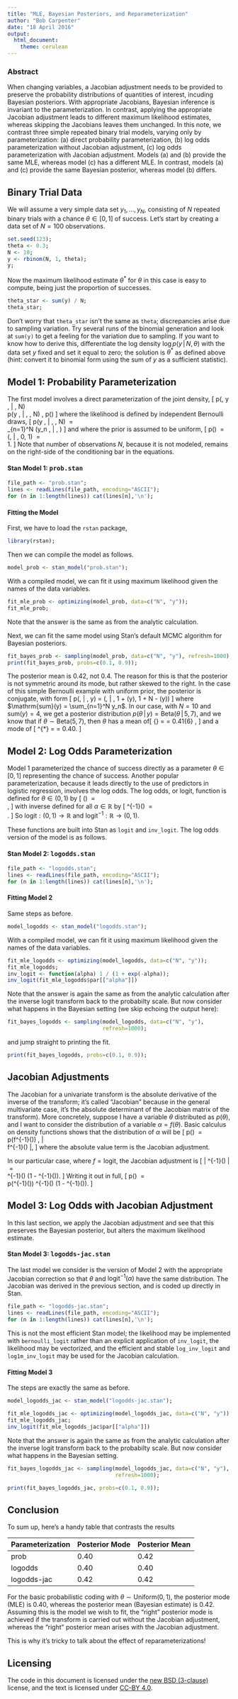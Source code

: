 ```yaml
---
title: "MLE, Bayesian Posteriors, and Reparameterization"
author: "Bob Carpenter"
date: "18 April 2016"
output: 
  html_document: 
    theme: cerulean
---
```


### Abstract

When changing variables, a Jacobian adjustment needs to be provided to
preserve the probability distributions of quantities of interest,
incuding Bayesian posteriors.  With appropriate Jacobians, Bayesian
inference is invariant to the parameterization.  In contrast, applying
the appropriate Jacobian adjustment leads to different maximum
likelihood estimates, whereas skipping the Jacobians leaves them
unchanged.  In this note, we contrast three simple repeated binary
trial models, varying only by parameterization: (a) direct probability
parameterization, (b) log odds parameterization without Jacobian
adjustment, (c) log odds parameterization with Jacobian adjustment.
Models (a) and (b) provide the same MLE, whereas model (c) has a
different MLE.  In contrast, models (a) and (c) provide the same
Bayesian posterior, whereas model (b) differs.


## Binary Trial Data

We will assume a very simple data set $y_1,\ldots,y_N$, consisting of $N$ repeated binary trials with a chance $\theta \in [0, 1]$ of success.  Let's start by creating a data set of $N = 100$ observations.

```r
set.seed(123);
theta <- 0.3;
N <- 10;
y <- rbinom(N, 1, theta);
y;
```

Now the maximum likelihood estimate $\theta^*$ for $\theta$ in this
case is easy to compute, being just the proportion of successes.

```r
theta_star <- sum(y) / N;
theta_star;
```

Don't worry that `theta_star` isn't the same as `theta`; discrepancies
arise due to sampling variation.  Try several runs of the binomial
generation and look at `sum(y)` to get a feeling for the variation due
to sampling.  If you want to know how to derive this, differentiate
the log density $\log p(y \, | \, N, \theta)$ with the data set $y$ fixed
and set it equal to zero; the solution is $\theta^*$ as defined above
(hint: convert it to binomial form using the sum of $y$ as a
sufficient statistic).

## Model 1: Probability Parameterization

The first model involves a direct parameterization of the joint
density,
\[
p(\theta, y \, | \, N) 
\ \propto \
p(y \, | \, \theta, N) \, p(\theta)
\]
where the likelihood is defined by independent Bernoulli draws,
\[
p(y \, | \, \theta, N)
\ = \
\prod_{n=1}^N
\mathsf{Bernoulli}(y_n \, | \, \theta)
\]
and where the prior is assumed to be uniform, 
\[
p(\theta) 
\ = \
\mathsf{Uniform}(\theta \, | \, 0, 1) 
\ = \
1.
\]
Note that number of observations $N$, because it is not modeled,
remains on the right-side of the conditioning bar in the equations.

#### Stan Model 1: <tt>prob.stan</tt>

```r
file_path <- "prob.stan";
lines <- readLines(file_path, encoding="ASCII");
for (n in 1:length(lines)) cat(lines[n],'\n');
```

#### Fitting the Model

First, we have to load the <code>rstan</code> package,

```r
library(rstan);
```

Then we can compile the model as follows.

```r
model_prob <- stan_model("prob.stan");
```

With a compiled model, we can fit it using maximum likelihood given
the names of the data variables.

```r
fit_mle_prob <- optimizing(model_prob, data=c("N", "y"));
fit_mle_prob;
```

Note that the answer is the same as from the analytic calculation.

Next, we can fit the same model using Stan's default MCMC algorithm for
Bayesian posteriors. 

```r
fit_bayes_prob <- sampling(model_prob, data=c("N", "y"), refresh=1000);
print(fit_bayes_prob, probs=c(0.1, 0.9));
```

The posterior mean is 0.42, not 0.4.  The reason for this is that the
posterior is not symmetric around its mode, but rather skewed to the
right.  In the case of this simple Bernoulli example with uniform
prior, the posterior is conjugate, with form
\[
p(\theta \, | \, y) = \mathsf{Beta}(\theta \, | \, 1 + \mathrm{sum}(y), 1 + N -
\mathrm{sum}(y))
\]
where $\mathrm{sum}(y) = \sum_{n=1}^N y_n$.  In our case, with $N =
10$ and $\mathrm{sum}(y) = 4$, we get a posterior distribution
$p(\theta \, | \, y) = \mathsf{Beta}(\theta \, | \, 5, 7)$, and we
know that if $\theta \sim \mathsf{Beta}(5, 7)$, then $\theta$ has a
mean of\[
\bar{\theta} = \frac{5}{5 + 7} = 0.41\bar{6} \approx 0.42,
\]
and a mode of
\[
\theta^{*} = \frac{5 - 1}{5 + 7 - 2} = 0.40.
\]

## Model 2: Log Odds Parameterization

Model 1 parameterized the chance of success directly as a parameter
$\theta \in [0, 1]$ representing the chance of success.  Another
popular parameterization, because it leads directly to the use of
predictors in logistic regression, involves the log odds.  The
log odds, or logit, function is defined for $\theta \in (0, 1)$ by
\[
 \mathrm{logit}(\theta) 
\ = \
\log \frac{\theta}{1 - \theta},
\]
with inverse defined for all $\alpha \in \mathbb{R}$ by
\[
\mathrm{logit}^{-1}(\alpha)
\ = \
\frac{1}{1 + \exp(-\alpha)}.
\]
So $\mathrm{logit} : (0, 1) \rightarrow \mathbb{R}$ and
$\mathrm{logit}^{-1} : \mathbb{R} \rightarrow (0, 1)$.

These functions are built into Stan as <code>logit</code> and
<code>inv_logit</code>.  The log odds version of the model is as
follows.  



#### Stan Model 2: <tt>logodds.stan</tt>

```r
file_path <- "logodds.stan";
lines <- readLines(file_path, encoding="ASCII");
for (n in 1:length(lines)) cat(lines[n],'\n');
```

#### Fitting Model 2

Same steps as before.

```r
model_logodds <- stan_model("logodds.stan");
```

With a compiled model, we can fit it using maximum likelihood given
the names of the data variables.

```r
fit_mle_logodds <- optimizing(model_logodds, data=c("N", "y"));
fit_mle_logodds;
inv_logit <- function(alpha) 1 / (1 + exp(-alpha));
inv_logit(fit_mle_logodds$par[["alpha"]])
```

Note that the answer is again the same as from the analytic
calculation after the inverse logit transform back to the probabilty
scale.  But now consider what happens in the Bayesian setting (we skip
echoing the output here):

```r
fit_bayes_logodds <- sampling(model_logodds, data=c("N", "y"),
                              refresh=1000);
```

and jump straight to printing the fit.

```r
print(fit_bayes_logodds, probs=c(0.1, 0.9));
```


## Jacobian Adjustments

The Jacobian for a univariate transform is the absolute derivative of
the inverse of the transform; it's called "Jacobian" because in the
general multivariate case, it's the absolute determinant of the
Jacobian matrix of the transform).  More concretely, suppose I have a
variable $\theta$ distributed as $p(\theta)$, and I want to consider
the distribution of a variable $\alpha = f(\theta)$.  Basic calculus
on density functions shows that the distribution of $\alpha$ will be
\[
p(\alpha) 
\ = \
p(f^{-1}(\alpha))
\,
\left|  
\frac{d}{d\alpha} f^{-1}(\alpha)
\right|,
\]
where the absolute value term is the Jacobian adjustment.

In our particular case, where $f = \mathrm{logit}$, the Jacobian
adjustment is
\[
\left|
\frac{d}{d\alpha} \mathrm{logit}^{-1}(\alpha)
\right|
\ = \
\mathrm{logit}^{-1}(\alpha) \times (1 - \mathrm{logit}^{-1}(\alpha)).
\]
Writing it out in full,
\[
p(\alpha) 
\ = \
p(\mathrm{logit}^{-1}(\alpha))
\times \mathrm{logit}^{-1}(\alpha)
\times (1 - \mathrm{logit}^{-1}(\alpha)).
\]

## Model 3: Log Odds with Jacobian Adjustment

In this last section, we apply the Jacobian adjustment and see that
this preserves the Bayesian posterior, but alters the maximum
likelihood estimate.

#### Stan Model 3: <tt>logodds-jac.stan</tt>

The last model we consider is the version of Model 2 with the
appropriate Jacobian correction so that $\theta$ and
$\mathrm{logit}^{-1}(\alpha)$ have the same distribution.  The
Jacobian was derived in the previous section, and is coded up directly
in Stan.

```r
file_path <- "logodds-jac.stan";
lines <- readLines(file_path, encoding="ASCII");
for (n in 1:length(lines)) cat(lines[n],'\n');
```

This is not the most efficient Stan model;  the likelihood may be
implemented with <code>bernoulli_logit</code> rather than an explicit
application of <code>inv_logit</code>, the likelihood may be
vectorized, and the efficient and stable <code>log_inv_logit</code> and
<code>log1m_inv_logit</code> may be used for the Jacobian calculation.

#### Fitting Model 3

The steps are exactly the same as before.

```r
model_logodds_jac <- stan_model("logodds-jac.stan");
```

```r
fit_mle_logodds_jac <- optimizing(model_logodds_jac, data=c("N", "y"));
fit_mle_logodds_jac;
inv_logit(fit_mle_logodds_jac$par[["alpha"]])
```

Note that the answer is again the same as from the analytic
calculation after the inverse logit transform back to the probabilty
scale.  But now consider what happens in the Bayesian setting.

```r
fit_bayes_logodds_jac <- sampling(model_logodds_jac, data=c("N", "y"),
                                  refresh=1000);
```

```r
print(fit_bayes_logodds_jac, probs=c(0.1, 0.9));
```

## Conclusion

To sum up, here's a handy table that contrasts the results

Parameterization | Posterior Mode | Posterior Mean
-----------------|----------------|---------------
prob             |     0.40       |  0.42
logodds          |     0.40       |  0.40
logodds-jac      |     0.42       |  0.42

For the basic probabilistic coding with $\theta \sim
\mathsf{Uniform}(0,1)$, the posterior mode (MLE) is 0.40, whereas the
posterior mean (Bayesian estimate) is 0.42.  Assuming this is the
model we wish to fit, the "right" posterior mode is achieved if the
transform is carried out without the Jacobian adjustment, whereas the
"right" posterior mean arises with the Jacobian adjustment.

This is why it's tricky to talk about the effect of reparameterizations!

## Licensing
 
The code in this document is licensed under the [new BSD (3-clause)](https://opensource.org/licenses/BSD-3-Clause)
license, and the text is licensed under [CC-BY 4.0](https://creativecommons.org/licenses/by/4.0/).